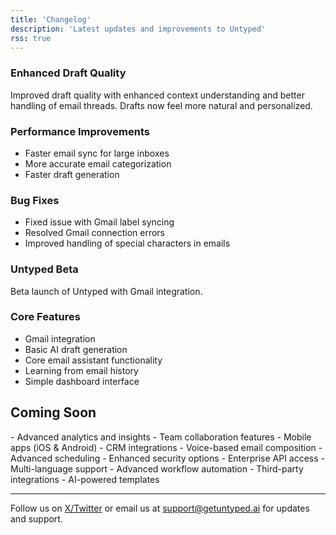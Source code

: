 ```yaml
---
title: 'Changelog'
description: 'Latest updates and improvements to Untyped'
rss: true
---
```


<Update label="November 2024" description="Beta optimizations">

### Enhanced Draft Quality

Improved draft quality with enhanced context understanding and better handling of email threads. Drafts now feel more natural and personalized.

### Performance Improvements

- Faster email sync for large inboxes
- More accurate email categorization
- Faster draft generation

### Bug Fixes

- Fixed issue with Gmail label syncing
- Resolved Gmail connection errors
- Improved handling of special characters in emails

</Update>

<Update label="October 2024" description="Beta Launch">

### Untyped Beta

Beta launch of Untyped with Gmail integration.

### Core Features

- Gmail integration
- Basic AI draft generation
- Core email assistant functionality
- Learning from email history
- Simple dashboard interface

</Update>

## Coming Soon

<AccordionGroup>

<Accordion title='Q1 2025' icon='calendar'>
  - Advanced analytics and insights - Team collaboration features - Mobile apps (iOS & Android) - CRM integrations
</Accordion>

<Accordion title='Q2 2025' icon='calendar'>
  - Voice-based email composition - Advanced scheduling - Enhanced security options - Enterprise API access
</Accordion>

<Accordion title='Future' icon='sparkles'>
  - Multi-language support - Advanced workflow automation - Third-party integrations - AI-powered templates
</Accordion>

</AccordionGroup>

---

<Tip>Follow us on [X/Twitter](https://x.com/getuntypedai) or email us at [support@getuntyped.ai](mailto:support@getuntyped.ai) for updates and support.</Tip>
